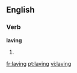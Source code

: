 ==English==

===Verb===
'''laving'''

# {{present participle of|[[lave]]}}

[[fr:laving]]
[[pt:laving]]
[[vi:laving]]